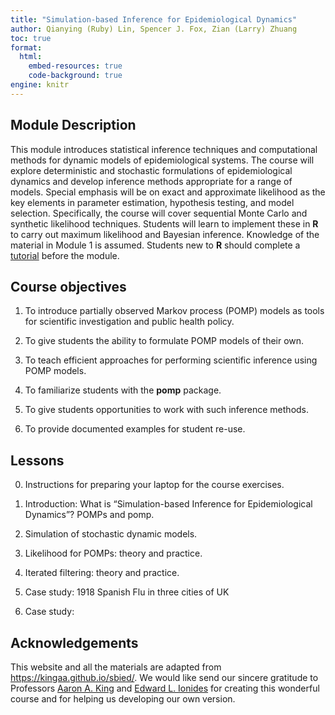 ```yaml
---
title: "Simulation-based Inference for Epidemiological Dynamics"
author: Qianying (Ruby) Lin, Spencer J. Fox, Zian (Larry) Zhuang
toc: true
format:
  html:
    embed-resources: true
    code-background: true
engine: knitr
---
```


## Module Description

This module introduces statistical inference techniques and computational methods for dynamic models of epidemiological systems. The course will explore deterministic and stochastic formulations of epidemiological dynamics and develop inference methods appropriate for a range of models. Special emphasis will be on exact and approximate likelihood as the key elements in parameter estimation, hypothesis testing, and model selection. Specifically, the course will cover sequential Monte Carlo and synthetic likelihood techniques. Students will learn to implement these in **R** to carry out maximum likelihood and Bayesian inference. Knowledge of the material in Module 1 is assumed. Students new to **R** should complete a [tutorial](https://kingaa.github.io/R_Tutorial/) before the module.

## Course objectives

1.  To introduce partially observed Markov process (POMP) models as tools for scientific investigation and public health policy.

2.  To give students the ability to formulate POMP models of their own.

3.  To teach efficient approaches for performing scientific inference using POMP models.

4.  To familiarize students with the **pomp** package.

5.  To give students opportunities to work with such inference methods.

6.  To provide documented examples for student re-use.

## Lessons

0.  Instructions for preparing your laptop for the course exercises.

1.  Introduction: What is “Simulation-based Inference for Epidemiological Dynamics”? POMPs and pomp.

2.  Simulation of stochastic dynamic models.

3.  Likelihood for POMPs: theory and practice.

4.  Iterated filtering: theory and practice.

5.  Case study: 1918 Spanish Flu in three cities of UK

6.  Case study:

## Acknowledgements

This website and all the materials are adapted from <https://kingaa.github.io/sbied/>. We would like send our sincere gratitude to Professors [Aaron A. King](https://kinglab.eeb.lsa.umich.edu/king) and [Edward L. Ionides](https://dept.stat.lsa.umich.edu/~ionides/) for creating this wonderful course and for helping us developing our own version.
